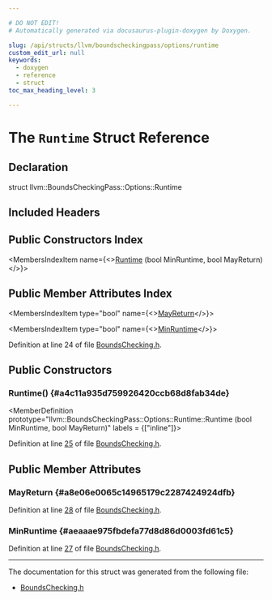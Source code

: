 ```yaml
---

# DO NOT EDIT!
# Automatically generated via docusaurus-plugin-doxygen by Doxygen.

slug: /api/structs/llvm/boundscheckingpass/options/runtime
custom_edit_url: null
keywords:
  - doxygen
  - reference
  - struct
toc_max_heading_level: 3

---
```





# The `Runtime` Struct Reference

<DoxygenPage pluginConfig={pluginConfig}>



## Declaration

<CodeBlock>struct llvm::BoundsCheckingPass::Options::Runtime</CodeBlock>

## Included Headers

<IncludesList>
<IncludesListItem
  filePath="llvm/Transforms/Instrumentation/BoundsChecking.h"
  permalink="/docs/api/files/include/include/llvm/include/llvm/transforms/include/llvm/transforms/instrumentation/boundschecking-h"
  isLocal="true" />
</IncludesList>

## Public Constructors Index

<MembersIndex>

<MembersIndexItem
  name={<><a href="#a4c11a935d759926420ccb68d8fab34de">Runtime</a> (bool MinRuntime, bool MayReturn)</>}>
</MembersIndexItem>

</MembersIndex>

## Public Member Attributes Index

<MembersIndex>

<MembersIndexItem
  type="bool"
  name={<><a href="#a8e06e0065c14965179c2287424924dfb">MayReturn</a></>}>
</MembersIndexItem>

<MembersIndexItem
  type="bool"
  name={<><a href="#aeaaae975fbdefa77d8d86d0003fd61c5">MinRuntime</a></>}>
</MembersIndexItem>

</MembersIndex>


Definition at line 24 of file <a href="/docs/api/files/include/include/llvm/include/llvm/transforms/include/llvm/transforms/instrumentation/boundschecking-h">BoundsChecking.h</a>.

<SectionDefinition>

## Public Constructors

### Runtime() {#a4c11a935d759926420ccb68d8fab34de}

<MemberDefinition
  prototype="llvm::BoundsCheckingPass::Options::Runtime::Runtime (bool MinRuntime, bool MayReturn)"
  labels = {["inline"]}>

Definition at line <a href="/docs/api/files/include/include/llvm/include/llvm/transforms/include/llvm/transforms/instrumentation/boundschecking-h/#l00025">25</a> of file <a href="/docs/api/files/include/include/llvm/include/llvm/transforms/include/llvm/transforms/instrumentation/boundschecking-h">BoundsChecking.h</a>.
</MemberDefinition>

</SectionDefinition>

<SectionDefinition>

## Public Member Attributes

### MayReturn {#a8e06e0065c14965179c2287424924dfb}

<MemberDefinition
  prototype="bool llvm::BoundsCheckingPass::Options::Runtime::MayReturn">

Definition at line <a href="/docs/api/files/include/include/llvm/include/llvm/transforms/include/llvm/transforms/instrumentation/boundschecking-h/#l00028">28</a> of file <a href="/docs/api/files/include/include/llvm/include/llvm/transforms/include/llvm/transforms/instrumentation/boundschecking-h">BoundsChecking.h</a>.
</MemberDefinition>

### MinRuntime {#aeaaae975fbdefa77d8d86d0003fd61c5}

<MemberDefinition
  prototype="bool llvm::BoundsCheckingPass::Options::Runtime::MinRuntime">

Definition at line <a href="/docs/api/files/include/include/llvm/include/llvm/transforms/include/llvm/transforms/instrumentation/boundschecking-h/#l00027">27</a> of file <a href="/docs/api/files/include/include/llvm/include/llvm/transforms/include/llvm/transforms/instrumentation/boundschecking-h">BoundsChecking.h</a>.
</MemberDefinition>

</SectionDefinition>

<hr/>

The documentation for this struct was generated from the following file:

<ul>
<li><a href="/docs/api/files/include/include/llvm/include/llvm/transforms/include/llvm/transforms/instrumentation/boundschecking-h">BoundsChecking.h</a></li>
</ul>

</DoxygenPage>
